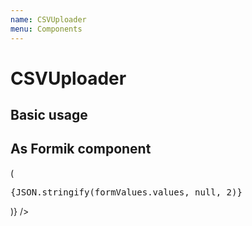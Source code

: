 ```yaml
---
name: CSVUploader
menu: Components
---
```




# CSVUploader

<PropsTable of={CSVUploader} />

## Basic usage

<Playground>
  <CSVUploaderPrimitive
    config={{
      columns: [
        {
          name: 'column 1',
          validators: [validators.isString, validators.isNotEmpty],
        },
        {
          name: 'column 2',
          validators: [validators.isString, validators.isNotEmpty],
        },
      ],
      header: true,
      maxRows: 2,
    }}
  />
</Playground>

## As Formik component

<Playground>
  <Formik
    initialValues={{ myFile: null }}
    render={formValues => (
      <form>
        <pre>{JSON.stringify(formValues.values, null, 2)}</pre>
        <FormItem name="myFile">
          <FormItem.Input
            component={CSVUploader}
            config={{
              columns: [
                {
                  name: 'column 1',
                  validators: [validators.isString, validators.isNotEmpty],
                },
                {
                  name: 'column 2',
                  validators: [validators.isString, validators.isNotEmpty],
                },
              ],
              header: true,
              maxRows: 2,
              parseErrorMessage: 'Parsing Error',
            }}
          />
        </FormItem>
      </form>
    )}
  />
</Playground>
